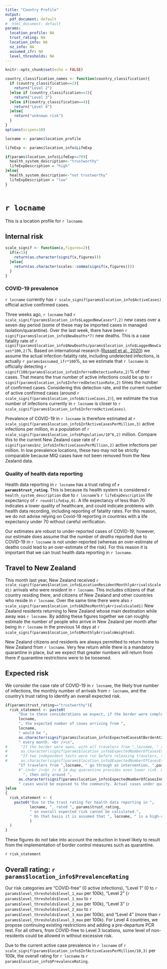 ```yaml
---
title: "Country Profile"
output:
  pdf_document: default
#  html_document: default
params:
  location_profile: NA
  trust_rating: NA
  location_info: NA
  nz_info: NA
  assumed_ifr: NA
  level_thresholds: NA
---
```



```r
knitr::opts_chunk$set(echo = FALSE)

country_classification_names <- function(country_classification){
  if (country_classification==2){
    return("Level 2")
  }else if (country_classification==3){
    return("Level 3")
  }else if(country_classification==4){
    return("Level 4")
  }else{
    return("unknown risk")
  }
}
options(scipen=10)
```

```r


locname <- params$location_profile

lifeExp <- params$location_info$LifeExp

if(params$location_info$LifeExp>=70){
  health_system_description<-"trustworthy"
  lifeExpDescription = "high"
}else{
  health_system_description<-"not trustworthy"
  lifeExpDescription = "low"
}



```

# `r locname`

This is a location profile for `r locname`.

## Internal risk

```r
scale_signif <- function(x,figures=2){
  if(x<1){
    return(as.character(signif(x,figures)))
  }else{
    return(as.character(scales::comma(signif(x,figures))))
  }
}
```


### COVID-19 prevalence



`r locname` currently has `r scale_signif(params$location_info$ActiveCases)` official active confirmed cases. 

Three weeks ago, `r locname` had `r scale_signif(params$location_info$LaggedNewCases*7,2)` new cases over a seven day period (some of these may be imported cases in managed isolation/quarantine). Over the last week, there have been `r signif(params$location_info$NewDeaths*7)` new deaths. This is a case fatality rate of `r signif(params$location_info$NewDeaths/params$location_info$LaggedNewCases*100,2)`%. Based on international research ([Russell et al., 2020](https://www.eurosurveillance.org/docserver/fulltext/eurosurveillance/25/12/eurosurv-25-12-3.pdf)) we assume the actual infection-fatality rate, including undetected infections, is actually `r params$assumed_ifr*100`%, so we estimate that `r locname` is officially detecting `r signif(100/params$location_info$InferredDetectionRate,2)`% of their cases. That means the true number of active infections could be up to `r signif(params$location_info$InferredDetectionRate,2)` times the number of confirmed cases. Considering this detection rate, and the current number of active confirmed cases (around `r scale_signif(params$location_info$ActiveCases,2)`), we estimate the true number of infections currently in `r locname` is closer to `r scale_signif(params$location_info$InferredActiveCases)`.

Prevalence of COVID-19 in `r locname` is therefore estimated at `r scale_signif(params$location_info$InfActiveCasesPerMillion,3)` active infections per million, in a population of `r scale_signif(params$location_info$Population/10^6,2)` million. Compare this to the current New Zealand case rate of `r signif(params$nz_info$InfActiveCasesPerMillion,2) ` active infections per million. In low prevalence locations, these two may not be strictly comparable because MIQ cases have not been removed from the New Zealand data.
<!--This is the "inferred" infection rate. It accounts for the likely number of undetected cases by starting with the detected case rate, and adjusting upward depending on the number of fatalities in the relevant country.-->

### Quality of health data reporting

Health data reporting in `r locname` has a trust rating of **`r params$trust_rating`**. This is because its health system is considered `r health_system_description ` due to `r locname`'s `r lifeExpDescription` life expectancy of `r round(lifeExp,0)`. A life expectancy of less than 70 indicates a lower quality of healthcare, and could indicate problems with health data recording, including reporting of fatality rates. For this reason, we do not advise relying on Covid-19 reporting in countries with a life expectancy under 70 without careful verification.

Our estimates are robust to under-reported cases of COVID-19; however, our estimate does assume that the number of _deaths_ reported due to COVID-19 in `r locname` is not under-reported (whereas an over-estimate of deaths could lead to an over-estimate of the risk). For this reason it is important that we can trust health data reporting in `r locname`.

## Travel to New Zealand

This month last year, New Zealand received `r scale_signif(params$location_info$LocationResidentMonthlyArrivalsScaled1) ` arrivals who were _resident_ in `r locname`. This includes citizens of that country residing there, and citizens of New Zealand and other countries who reside in `r locname`. Over the same time there were also `r scale_signif(params$location_info$NZResMonthlyArrivalsScaled1) ` New Zealand residents returning to New Zealand whose main destination while away was `r locname`. By adding these figures together we can roughly estimate the number of people who arrive in New Zealand per month after being in `r locname` in the previous 14 days at `r scale_signif(params$location_info$MonthlyArrivalsWeighted) `.

New Zealand citizens and residents are always permitted to return home to New Zealand from `r locname`. Very few return while there is a mandatory quarantine in place, but we expect that greater numbers will return from there if quarantine restrictions were to be loosened.

## Expected risk


We consider the case rate of COVID-19 in `r locname`, 
the likely true number of infections, the monthly number of arrivals from 
`r locname`, and the country's trust rating to identify an overall expected risk.

```r

if(params$trust_rating=="trustworthy"){
  risk_statement <- paste0(
      "Due to these considerations we expect, if the border were completely open to ",
      locname,
      ", the expected number of cases arriving from ",
      locname,
      " would be ",
      as.character(signif(params$location_info$ExpectedCasesAtBorderAt2019Levels,2)),
      " every month. <br />\n",
#      "If the border were open, with all travelers from ",locname, " screened before entry, the expected case numbers exposed to the community would be reduced to ",
#      as.character(signif(params$location_info$ExpectedNumberOfCasesEscapingOneScreen,2)),". ",
#      "If two independent tests were run before releasing travelers, this could be reduced to ",
#      as.character(signif(params$location_info$ExpectedNumberOfCasesEscapingTwoScreens,2)),
      "If travelers from ",locname, " go through an intervention, ",params$location_info$InterventionLabel,
      #".\n<br /><br /> A 14 day quarantine provides even lower risk. Considering New Zealand's quarantine system as it has existed over the last few months, a quarantine system could ensure that only around ",
        ", then only around ",
      as.character(signif(params$location_info$ExpectedNumberOfCasesInCommunity,2)),
      " cases would be exposed to the community. Actual cases under quarantine would be lower still due to the suppression of travel in response to a quarantine system.")
}else
{
  risk_statement <- (
    paste0("Due to the trust rating for health data reporting in ",
           locname, ", rated ", params$trust_rating,
           " an overall expected risk cannot be calculated.",
           " On that basis it is assumed that ", locname, " is a high-risk location."
           )
  )
}

```

These figures do _not_ take into account the reduction in travel likely to result from the implementation of border control measures such as quarantine.

`r risk_statement`


## Overall rating: `r params$location_info$PrevalenceRating`


<!--

level_1_max <- input$intsim_level1_max_prevalence
    level_2_max <- input$intsim_level2_max_prevalence
    level_3_max <- input$intsim_level3_max_prevalence
-->
Our risk categories are "COVID-free" (0 active infections), "Level 1" (0 to `r params$level_thresholds$level_1_max` per 100k), "Level 2" (`r params$level_thresholds$level_1_max` to `r params$level_thresholds$level_2_max` per 100k), "Level 3" (`r params$level_thresholds$level_2_max` to `r params$level_thresholds$level_3_max` per 100k), and "Level 4" (more than `r params$level_thresholds$level_3_max` per 100k). For Level 4 countries, we propose continuing existing restrictions and adding a pre-departure PCR test. For all others, from COVID-free to Level 3 locations, some level of non-residents could be allowed in without excessive risk.

Due to the current active case prevalence in `r locname` of `r scale_signif(params$location_info$InfActiveCasesPerMillion/10,3)` per 100k, the overall rating for `r locname` is `r params$location_info$PrevalenceRating`.




